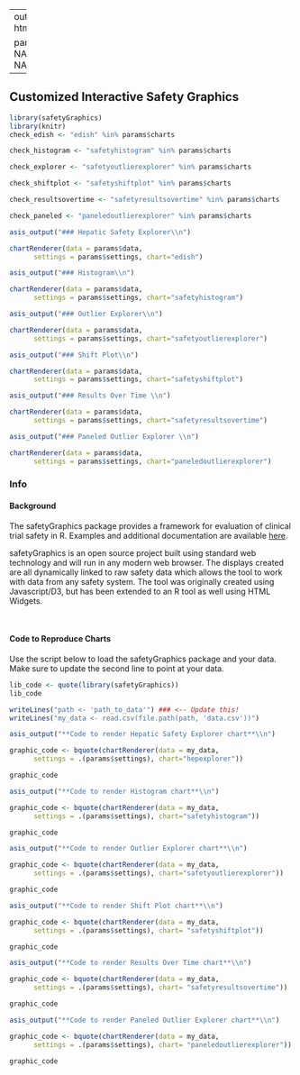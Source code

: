 
---
output:
  html_document

params:
  data: NA
  settings: NA
  charts: NA
  
---


## Customized Interactive Safety Graphics {.tabset .tabset-fade} 


```r
library(safetyGraphics)
library(knitr)
check_edish <- "edish" %in% params$charts

check_histogram <- "safetyhistogram" %in% params$charts

check_explorer <- "safetyoutlierexplorer" %in% params$charts

check_shiftplot <- "safetyshiftplot" %in% params$charts

check_resultsovertime <- "safetyresultsovertime" %in% params$charts

check_paneled <- "paneledoutlierexplorer" %in% params$charts

```


```r
asis_output("### Hepatic Safety Explorer\\n")
```

```r
chartRenderer(data = params$data,
      settings = params$settings, chart="edish")
```

```r
asis_output("### Histogram\\n")
```

```r
chartRenderer(data = params$data,
      settings = params$settings, chart="safetyhistogram")
```

```r
asis_output("### Outlier Explorer\\n")
```

```r
chartRenderer(data = params$data,
      settings = params$settings, chart="safetyoutlierexplorer")
```

```r
asis_output("### Shift Plot\\n")
```

```r
chartRenderer(data = params$data,
      settings = params$settings, chart="safetyshiftplot")
```

```r
asis_output("### Results Over Time \\n")
```

```r
chartRenderer(data = params$data,
      settings = params$settings, chart="safetyresultsovertime")
```

```r
asis_output("### Paneled Outlier Explorer \\n")
```

```r
chartRenderer(data = params$data,
      settings = params$settings, chart="paneledoutlierexplorer")
```

### Info

#### Background
The safetyGraphics package provides a framework for evaluation of clinical trial safety in R. Examples and additional documentation are available [here](https://github.com/ASA-DIA-InteractiveSafetyGraphics/safetyGraphics).

safetyGraphics is an open source project built using standard web technology and will run in any modern web browser. The displays created are all dynamically linked to raw safety data which allows the tool to work with data from any safety system. The tool was originally created using Javascript/D3, but has been extended to an R tool as well using HTML Widgets.  
  
<br>

#### Code to Reproduce Charts

Use the script below to load the safetyGraphics package and your data. Make sure to update the second line to point at your data. 

```r
lib_code <- quote(library(safetyGraphics))
lib_code

writeLines("path <- 'path_to_data'") ### <-- Update this!
writeLines("my_data <- read.csv(file.path(path, 'data.csv'))")

```


```r
asis_output("**Code to render Hepatic Safety Explorer chart**\\n")
```

```r

graphic_code <- bquote(chartRenderer(data = my_data,
      settings = .(params$settings), chart="hepexplorer"))

graphic_code

```

```r
asis_output("**Code to render Histogram chart**\\n")
```

```r

graphic_code <- bquote(chartRenderer(data = my_data,
      settings = .(params$settings), chart="safetyhistogram"))

graphic_code

```

```r
asis_output("**Code to render Outlier Explorer chart**\\n")
```

```r

graphic_code <- bquote(chartRenderer(data = my_data,
      settings = .(params$settings), chart="safetyoutlierexplorer"))

graphic_code

```

```r
asis_output("**Code to render Shift Plot chart**\\n")
```

```r

graphic_code <- bquote(chartRenderer(data = my_data,
      settings = .(params$settings), chart= "safetyshiftplot"))

graphic_code

```

```r
asis_output("**Code to render Results Over Time chart**\\n")
```

```r

graphic_code <- bquote(chartRenderer(data = my_data,
      settings = .(params$settings), chart= "safetyresultsovertime"))

graphic_code

```

```r
asis_output("**Code to render Paneled Outlier Explorer chart**\\n")
```

```r

graphic_code <- bquote(chartRenderer(data = my_data,
      settings = .(params$settings), chart= "paneledoutlierexplorer"))

graphic_code

```
